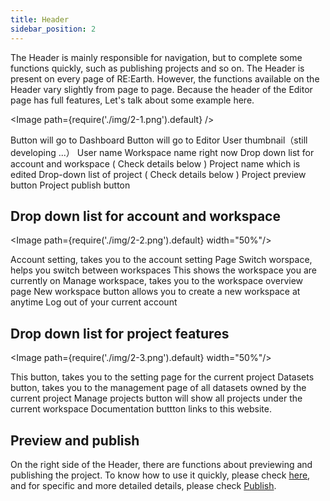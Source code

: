 ```yaml
---
title: Header
sidebar_position: 2
---
```


The Header is mainly responsible for navigation, but to complete some functions quickly, such as publishing projects and so on. The Header is present on every page of RE:Earth. However, the functions available on the Header vary slightly from page to page. Because the header of the Editor page has full features, Let's talk about some example here.

<Image path={require('./img/2-1.png').default} />

<Order>
  <List>
    Button will go to Dashboard
  </List>
  <List>
    Button will go to Editor
  </List>
  <List>
    User thumbnail（still developing ...）
  </List>
  <List>
    User name
  </List>
  <List>
    Workspace name right now
  </List>
  <List>
    Drop down list for account and workspace ( Check details below )
  </List>
  <List>
    Project name which is edited
  </List>
  <List>
    Drop-down list of project ( Check details below )
  </List>
  <List>
    Project preview button
  </List>
  <List>
    Project publish button
  </List>
</Order>

## Drop down list for account and workspace

<Image path={require('./img/2-2.png').default} width="50%"/>

<Order>
  <List>
    Account setting, takes you to the account setting Page
  </List>
  <List>
    Switch worspace, helps you switch between workspaces
  </List>
  <List>
    This shows the workspace you are currently on
  </List>
  <List>
    Manage workspace, takes you to the workspace overview page
  </List>
  <List>
    New workspace button allows you to create a new workspace at anytime
  </List>
  <List>
    Log out of your current account
  </List>
</Order>

## Drop down list for project features

<Image path={require('./img/2-3.png').default} width="50%"/>

<Order>
  <List>
   This button, takes you to the setting page for the current project
  </List>
  <List>
    Datasets button, takes you to the management page of all datasets owned by the current project
  </List>
  <List>
    Manage projects button will show all projects under the current workspace
  </List>
  <List>
    Documentation buttton links to this website.
  </List>
</Order>

## Preview and publish

On the right side of the Header, there are functions about previewing and publishing the project. To know how to use it quickly, please check [here](/user-manual/getting-started/making-your-first-project/publilshing-project), and for specific and more detailed details, please check [Publish](/user-manual/publication/overview).

